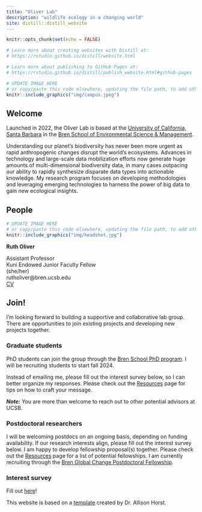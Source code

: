 ```yaml
---
title: "Oliver Lab"
description: "wildlife ecology in a changing world"
site: distill::distill_website
---
```


```r
knitr::opts_chunk$set(echo = FALSE)

# Learn more about creating websites with Distill at:
# https://rstudio.github.io/distill/website.html

# Learn more about publishing to GitHub Pages at:
# https://rstudio.github.io/distill/publish_website.html#github-pages

```

```r

# UPDATE IMAGE HERE 
# or copy/paste this code elsewhere, updating the file path, to add other images to your site!
knitr::include_graphics("img/campus.jpeg")
```

## Welcome

Launched in 2022, the Oliver Lab is based at the [University of California, Santa Barbara](https://ucsb.edu) in the [Bren School of Environmental Science & Management](https://bren.ucsb.edu). 

Understanding our planet’s biodiversity has never been more urgent as rapid anthropogenic changes disrupt the world’s ecosystems. Advances in technology and large-scale data mobilization efforts now generate huge amounts of multi-dimensional biodiversity data, in many cases outpacing our ability to rapidly synthesize disparate data types into actionable knowledge. My research program focuses on developing methodologies and leveraging emerging technologies to harness the power of big data to gain new ecological insights.


## People

::: {.floatting}
```r

# UPDATE IMAGE HERE 
# or copy/paste this code elsewhere, updating the file path, to add other images to your site!
knitr::include_graphics("img/headshot.jpg")
```
**Ruth Oliver**

Assistant Professor  
Kuni Endowed Junior Faculty Fellow  
(she/her)  
rutholiver\@bren.ucsb.edu  
[CV](https://drive.google.com/file/d/10lPFHHIVch-s5cNXjPn-u62Dr1i8TiLk/view?usp=sharing)
:::

  
## Join!

I'm looking forward to building a supportive and collaborative lab group. There are opportunities to join existing projects and developing new projects together.

### Graduate students

PhD students can join the group through the [Bren School PhD program](https://bren.ucsb.edu/phd-environmental-science-and-management).
I will be recruiting students to start fall 2024.

Instead of emailing me, please fill out the interest survey below, so I can better organize my responses. 
Please check out the [Resources](resources.html) page for tips on how to craft your message.  

***Note:*** You are more than welcome to reach out to other potential advisors at UCSB.



### Postdoctoral researchers

I will be welcoming postdocs on an ongoing basis, depending on funding availability. If our research interests align, please fill out the interest survey below. I am happy to develop fellowship proposal(s) together. Please check out the [Resources](resources.html) page for a list of potential fellowships. I am currently recruiting through the [Bren Global Change Postdoctoral Fellowship](https://www.globalchangepostdoctoralfellowship.com/).

### Interest survey

Fill out [here](https://forms.gle/w8uBoMAkmjrUXRgs7)!

This website is based on a [template](https://github.com/allisonhorst/meds-distill-template) created by Dr. Allison Horst.
